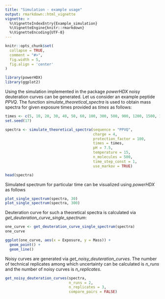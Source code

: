 ```yaml
---
title: "Simulation - example usage"
output: rmarkdown::html_vignette
vignette: >
  %\VignetteIndexEntry{Example_simulation}
  %\VignetteEngine{knitr::rmarkdown}
  %\VignetteEncoding{UTF-8}
---
```


```r
knitr::opts_chunk$set(
  collapse = TRUE,
  comment = "#>",
  fig.width = 5,
  fig.align = 'center'
)
```




```r
library(powerHDX)
library(ggplot2)
```


Using the simulation implemented in the package *powerHDX* noisy deuteration curves can be generated. Let us consider an example peptide *PPVQ*. The function *simulate_theoretical_spectra* is used to obtain mass spectra for given exposure times provided as *times* as follows:

```r
times <- c(5, 10, 20, 30, 40, 50, 60, 100, 300, 500, 900, 1200, 1500, 1800)
set.seed(17)

spectra <- simulate_theoretical_spectra(sequence = "PPVQ",
                                        charge = 4,
                                        protection_factor = 100,
                                        times = times,
                                        pH = 7.5,
                                        temperature = 15,
                                        n_molecules = 500,
                                        time_step_const = 1,
                                        use_markov = TRUE)

head(spectra)
```


Simulated spectrum for particular time can be visualized using *powerHDX* as follows

```r
plot_single_spectrum(spectra, 30)
plot_single_spectrum(spectra, 300)
```


Deuteration curve for such a theoretical spectra is calculated via *get_deuteration_curve_single_spectrum*:

```r
one_curve <- get_deuteration_curve_single_spectrum(spectra)
one_curve

ggplot(one_curve, aes(x = Exposure, y = Mass)) +
  geom_point() +
  geom_line()
```


Noisy curves are generated via *get_noisy_deuteration_curves*. The number of technical replicates among which uncertainty can be calculated is *n_runs* and the number of noisy curves is *n_replicates*. 

```r
get_noisy_deuteration_curves(spectra, 
                             n_runs = 2,
                             n_replicates = 3,
                             compare_pairs = FALSE)
```

